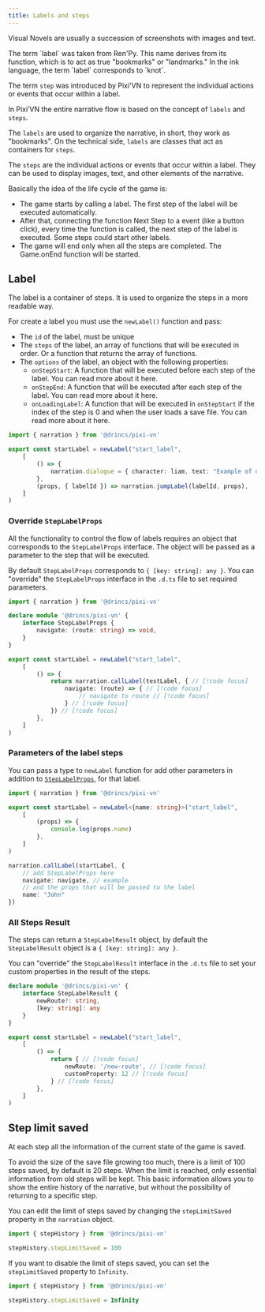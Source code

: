 ```yaml
---
title: Labels and steps
---
```


Visual Novels are usually a succession of screenshots with images and text.

<Callout title="Nomenclature" type="info">
The term `label` was taken from Ren'Py. This name derives from its function, which is to act as true "bookmarks" or "landmarks." In the ink language, the term `label` corresponds to `knot`.

The term `step` was introduced by Pixi'VN to represent the individual actions or events that occur within a label.
</Callout>

In Pixi’VN the entire narrative flow is based on the concept of `labels` and `steps`.

The `labels` are used to organize the narrative, in short, they work as "bookmarks". On the technical side, `labels` are classes that act as containers for `steps`.

The `steps` are the individual actions or events that occur within a label. They can be used to display images, text, and other elements of the narrative.

Basically the idea of the life cycle of the game is:

* The game starts by <DynamicLink href="/start/labels#call-a-label">calling a label</DynamicLink>. The first step of the label will be executed automatically.
* After that, connecting the function <DynamicLink href="/start/labels#next-step">Next Step</DynamicLink> to a event (like a button click), every time the function is called, the next step of the label is executed.
Some steps could start other labels.
* The game will end only when all the steps are completed. The <DynamicLink href="/start/other-narrative-features#how-manage-the-end-of-the-game">Game.onEnd</DynamicLink> function will be started.

## Label

The label is a container of steps. It is used to organize the steps in a more readable way.

For create a label you must use the `newLabel()` function and pass:

* The `id` of the label, must be unique
* The `steps` of the label, an array of functions that will be executed in order. Or a function that returns the array of functions.
* The `options` of the label, an object with the following properties:
  * `onStepStart`: A function that will be executed before each step of the label. You can read more about it <DynamicLink href="/start/labels-advanced#onstepstart">here</DynamicLink>.
  * `onStepEnd`: A function that will be executed after each step of the label. You can read more about it <DynamicLink href="/start/labels-advanced#onstepend">here</DynamicLink>.
  * `onLoadingLabel`: A function that will be executed in `onStepStart` if the index of the step is 0 and when the user loads a save file. You can read more about it <DynamicLink href="/start/labels-advanced#onloadinglabel">here</DynamicLink>.

```ts title="labels/startLabel.ts"
import { narration } from '@drincs/pixi-vn'

export const startLabel = newLabel("start_label",
    [
        () => {
            narration.dialogue = { character: liam, text: "Example of dialogue" }
        },
        (props, { labelId }) => narration.jumpLabel(labelId, props),
    ]
)
```

### Override `StepLabelProps`

All the <DynamicLink href="/start/labels-flow">functionality to control the flow of labels</DynamicLink> requires an object that corresponds to the `StepLabelProps` interface. The object will be passed as a parameter to the step that will be executed.

By default `StepLabelProps` corresponds to `{ [key: string]: any }`. You can "override" the `StepLabelProps` interface in the `.d.ts` file to set required parameters.

```ts tab="pixi-vn.d.ts"
import { narration } from '@drincs/pixi-vn'

declare module '@drincs/pixi-vn' {
    interface StepLabelProps {
        navigate: (route: string) => void,
    }
}
```

```ts tab="labels/startLabel.ts"
export const startLabel = newLabel("start_label",
    [
        () => {
            return narration.callLabel(testLabel, { // [!code focus]
                navigate: (route) => { // [!code focus]
                    // navigate to route // [!code focus]
                } // [!code focus]
            }) // [!code focus]
        },
    ]
)
```

### Parameters of the label steps

You can pass a type to `newLabel` function for add other parameters in addition to [`StepLabelProps`](#override-steplabelprops), for that label.

```ts title="labels/startLabel.ts"
import { narration } from '@drincs/pixi-vn'

export const startLabel = newLabel<{name: string}>("start_label",
    [
        (props) => {
            console.log(props.name)
        },
    ]
)

narration.callLabel(startLabel, {
    // add StepLabelProps here
    navigate: navigate, // example
    // and the props that will be passed to the label
    name: "John"
})
```

### All Steps Result

The steps can return a `StepLabelResult` object, by default the `StepLabelResult` object is a `{ [key: string]: any }`.

You can "override" the `StepLabelResult` interface in the `.d.ts` file to set your custom properties in the result of the steps.

```ts tab="pixi-vn.d.ts"
declare module '@drincs/pixi-vn' {
    interface StepLabelResult {
        newRoute?: string,
        [key: string]: any
    }
}
```

```ts tab="labels/startLabel.ts"
export const startLabel = newLabel("start_label",
    [
        () => {
            return { // [!code focus]
                newRoute: '/new-route', // [!code focus]
                customProperty: 12 // [!code focus]
            } // [!code focus]
        },
    ]
)
```

## Step limit saved

At each step all the information of the current state of the game is <DynamicLink href="/start/save">saved</DynamicLink>.

To avoid the size of the save file growing too much, there is a limit of 100 steps saved, by default is 20 steps. When the limit is reached, only essential information from old steps will be kept.
This basic information allows you to show the entire <DynamicLink href="/start/history">history of the narrative</DynamicLink>, but without the possibility of <DynamicLink href="/start/labels-flow#go-back">returning</DynamicLink> to a specific step.

You can edit the limit of steps saved by changing the `stepLimitSaved` property in the `narration` object.

```typescript
import { stepHistory } from '@drincs/pixi-vn'

stepHistory.stepLimitSaved = 100
```

If you want to disable the limit of steps saved, you can set the `stepLimitSaved` property to `Infinity`.

```typescript
import { stepHistory } from '@drincs/pixi-vn'

stepHistory.stepLimitSaved = Infinity
```
